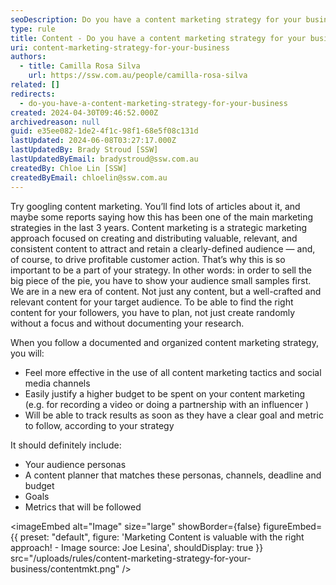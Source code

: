 ```yaml
---
seoDescription: Do you have a content marketing strategy for your business? Create and distribute valuable content to attract and retain a clearly-defined audience and drive profitable customer action.
type: rule
title: Content - Do you have a content marketing strategy for your business?
uri: content-marketing-strategy-for-your-business
authors:
  - title: Camilla Rosa Silva
    url: https://ssw.com.au/people/camilla-rosa-silva
related: []
redirects:
  - do-you-have-a-content-marketing-strategy-for-your-business
created: 2024-04-30T09:46:52.000Z
archivedreason: null
guid: e35ee082-1de2-4f1c-98f1-68e5f08c131d
lastUpdated: 2024-06-08T03:27:17.000Z
lastUpdatedBy: Brady Stroud [SSW]
lastUpdatedByEmail: bradystroud@ssw.com.au
createdBy: Chloe Lin [SSW]
createdByEmail: chloelin@ssw.com.au
---
```


Try googling content marketing. You’ll find lots of articles about it, and maybe some reports saying how this has been one of the main marketing strategies in the last 3 years. Content marketing is a strategic marketing approach focused on creating and distributing valuable, relevant, and consistent content to attract and retain a clearly-defined audience — and, of course, to drive profitable customer action. That’s why this is so important to be a part of your strategy. In other words: in order to sell the big piece of the pie, you have to show your audience small samples first.
We are in a new era of content. Not just any content, but a well-crafted and relevant content for your target audience. To be able to find the right content for your followers, you have to plan, not just create randomly without a focus and without documenting your research.

When you follow a documented and organized content marketing strategy, you will:

- Feel more effective in the use of all content marketing tactics and social media channels
- Easily justify a higher budget to be spent on your content marketing (e.g. for recording a video or doing a partnership with an influencer )
- Will be able to track results as soon as they have a clear goal and metric to follow, according to your strategy

It should definitely include:

- Your audience personas
- A content planner that matches these personas, channels, deadline and budget
- Goals
- Metrics that will be followed


<imageEmbed
  alt="Image"
  size="large"
  showBorder={false}
  figureEmbed={{
    preset: "default",
    figure: 'Marketing Content is valuable with the right approach! - Image source:        Joe Lesina',
    shouldDisplay: true
  }}
  src="/uploads/rules/content-marketing-strategy-for-your-business/contentmkt.png"
/>
